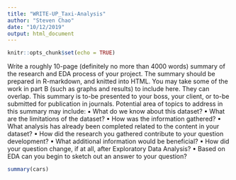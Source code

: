 ```yaml
---
title: "WRITE-UP_Taxi-Analysis"
author: "Steven Chao"
date: "10/12/2019"
output: html_document
---
```


```r
knitr::opts_chunk$set(echo = TRUE)
```

Write a roughly 10-page (definitely no more than 4000 words) summary of the research and EDA process of your project. The summary should be prepared in R-markdown, and knitted into HTML. You may take some of the work in part B (such as graphs and results) to include here. They can overlap. This summary is to-be presented to your boss, your client, or to-be submitted for publication in journals. Potential area of topics to address in this summary may include:
▪ What do we know about this dataset?
▪ What are the limitations of the dataset?
▪ How was the information gathered?
▪ What analysis has already been completed related to the content in your dataset? ▪ How did the research you gathered contribute to your question development?
▪ What additional information would be beneficial?
▪ How did your question change, if at all, after Exploratory Data Analysis? ▪ Based on EDA can you begin to sketch out an answer to your question?

```r
summary(cars)
```